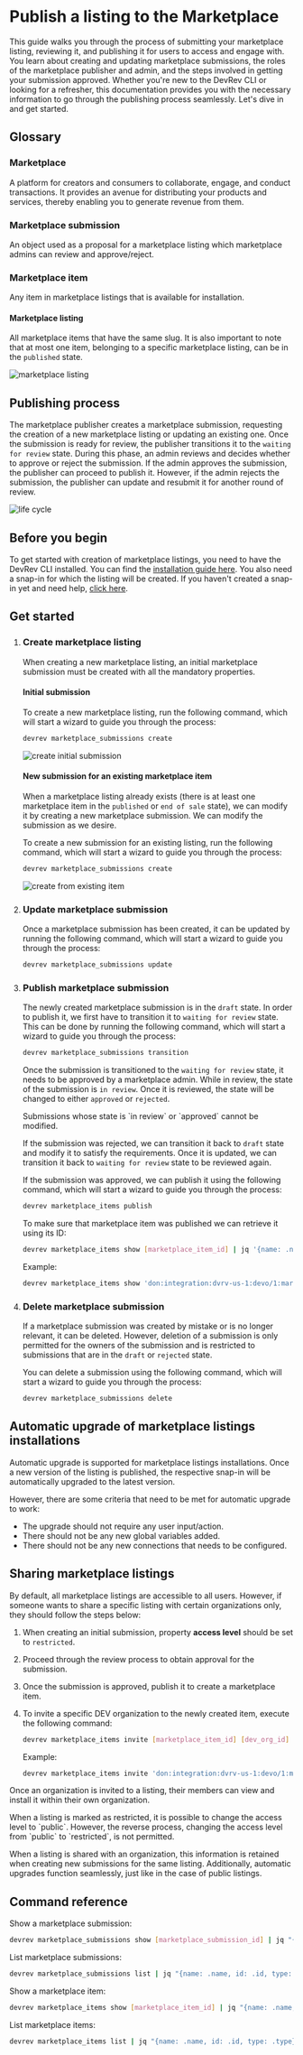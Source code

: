 # Publish a listing to the Marketplace

This guide walks you through the process of submitting your marketplace listing, reviewing it, and publishing it for users to access and engage with. You learn about creating and updating marketplace submissions, the roles of the marketplace publisher and admin, and the steps involved in getting your submission approved. Whether you're new to the DevRev CLI or looking for a refresher, this documentation provides you with the necessary information to go through the publishing process seamlessly. Let's dive in and get started.

## Glossary

### Marketplace

A platform for creators and consumers to collaborate, engage, and conduct transactions. It provides an avenue for distributing your products and services, thereby enabling you to generate revenue from them.

### Marketplace submission

An object used as a proposal for a marketplace listing which marketplace admins can review and approve/reject.

### Marketplace item

Any item in marketplace listings that is available for installation.

#### Marketplace listing

All marketplace items that have the same slug. It is also important to note that at most one item, belonging to a specific marketplace listing, can be in the `published` state.

![marketplace listing](../img/marketplace-listings/marketplace-listing.png)

## Publishing process

The marketplace publisher creates a marketplace submission, requesting the creation of a new marketplace listing or updating an existing one. Once the submission is ready for review, the publisher transitions it to the `waiting for review` state. During this phase, an admin reviews and decides whether to approve or reject the submission. If the admin approves the submission, the publisher can proceed to publish it. However, if the admin rejects the submission, the publisher can update and resubmit it for another round of review.

![life cycle](../img/marketplace-listings/lifecycle.png)

## Before you begin

To get started with creation of marketplace listings, you need to have the DevRev CLI installed. You can find the [installation guide here](https://developer.devrev.ai/snapin-development/references/cli-install). You also need a snap-in for which the listing will be created. If you haven't created a snap-in yet and need help, [click here](https://developer.devrev.ai/snapin-development/tutorials/overview).

## Get started

1. ### Create marketplace listing

    When creating a new marketplace listing, an initial marketplace submission must be created with all the mandatory properties.

    #### Initial submission

    To create a new marketplace listing, run the following command, which will start a wizard to guide you through the process:

    ```bash
    devrev marketplace_submissions create
    ```

    ![create initial submission](../img/marketplace-listings/create-initial-submission.png)

    #### New submission for an existing marketplace item

    When a marketplace listing already exists (there is at least one marketplace item in the `published` or `end of sale` state), we can modify it by creating a new marketplace submission. We can modify the submission as we desire.

    To create a new submission for an existing listing, run the following command, which will start a wizard to guide you through the process:

    ```bash
    devrev marketplace_submissions create
    ```

    ![create from existing item](../img/marketplace-listings/create-from-existing-item.png)

2. ### Update marketplace submission

    Once a marketplace submission has been created, it can be updated by running the following command, which will start a wizard to guide you through the process:

    ```bash
    devrev marketplace_submissions update
    ```

3. ### Publish marketplace submission

    The newly created marketplace submission is in the `draft` state. In order to publish it, we first have to transition it to `waiting for review` state. This can be done by running the following command, which will start a wizard to guide you through the process:

    ```bash
    devrev marketplace_submissions transition
    ```

    Once the submission is transitioned to the `waiting for review` state, it needs to be approved by a marketplace admin. While in review, the state of the submission is `in review`. Once it is reviewed, the state will be changed to either `approved` or `rejected`.

    <Callout intent="note">
    Submissions whose state is `in review` or `approved` cannot be modified.
    </Callout>

    If the submission was rejected, we can transition it back to `draft` state and modify it to satisfy the requirements. Once it is updated, we can transition it back to `waiting for review` state to be reviewed again.

    If the submission was approved, we can publish it using the following command, which will start a wizard to guide you through the process:

    ```bash
    devrev marketplace_items publish
    ```

    To make sure that marketplace item was published we can retrieve it using its ID:

    ```bash
    devrev marketplace_items show [marketplace_item_id] | jq '{name: .name, id: .id}'
    ```

    Example:

    ```bash
    devrev marketplace_items show 'don:integration:dvrv-us-1:devo/1:marketplace/1:marketplace_item/1' | jq '{name: .name, id: .id}'
    ```

4. ### Delete marketplace submission

    If a marketplace submission was created by mistake or is no longer relevant, it can be deleted. However, deletion of a submission is only permitted for the owners of the submission and is restricted to submissions that are in the `draft` or `rejected` state.

    You can delete a submission using the following command, which will start a wizard to guide you through the process:

    ```bash
    devrev marketplace_submissions delete
    ```

## Automatic upgrade of marketplace listings installations

Automatic upgrade is supported for marketplace listings installations. Once a new version of the listing is published, the respective snap-in will be automatically upgraded to the latest version.

However, there are some criteria that need to be met for automatic upgrade to work:

- The upgrade should not require any user input/action.
- There should not be any new global variables added.
- There should not be any new connections that needs to be configured.

## Sharing marketplace listings

By default, all marketplace listings are accessible to all users. However, if someone wants to share a specific listing with certain organizations only, they should follow the steps below:

1. When creating an initial submission, property __access level__ should be set to `restricted`.
2. Proceed through the review process to obtain approval for the submission.
3. Once the submission is approved, publish it to create a marketplace item.
4. To invite a specific DEV organization to the newly created item, execute the following command:

    ```bash
    devrev marketplace_items invite [marketplace_item_id] [dev_org_id]
    ```

    Example:

    ```bash
    devrev marketplace_items invite 'don:integration:dvrv-us-1:devo/1:marketplace/1:marketplace_item/1' 'don:identity:dvrv-us-1:devo/2'
    ```

Once an organization is invited to a listing, their members can view and install it within their own organization.

<Callout intent="note">
When a listing is marked as restricted, it is possible to change the access level to `public`. However, the reverse process, changing the access level from `public` to `restricted`, is not permitted.
</Callout>

When a listing is shared with an organization, this information is retained when creating new submissions for the same listing. Additionally, automatic upgrades function seamlessly, just like in the case of public listings.

## Command reference

Show a marketplace submission:

```bash
devrev marketplace_submissions show [marketplace_submission_id] | jq "{name: .name, id: .id, type: .type}"
```

List marketplace submissions:

```bash
devrev marketplace_submissions list | jq "{name: .name, id: .id, type: .type}"
```

Show a marketplace item:

```bash
devrev marketplace_items show [marketplace_item_id] | jq "{name: .name, id: .id, type: .type}"
```

List marketplace items:

```bash
devrev marketplace_items list | jq "{name: .name, id: .id, type: .type}"
```

